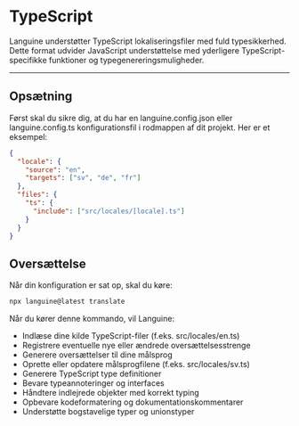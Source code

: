 # TypeScript

Languine understøtter TypeScript lokaliseringsfiler med fuld typesikkerhed. Dette format udvider JavaScript understøttelse med yderligere TypeScript-specifikke funktioner og typegenereringsmuligheder.

---

## Opsætning

Først skal du sikre dig, at du har en languine.config.json eller languine.config.ts konfigurationsfil i rodmappen af dit projekt. Her er et eksempel:

```json
{
  "locale": {
    "source": "en",
    "targets": ["sv", "de", "fr"]
  },
  "files": {
    "ts": {
      "include": ["src/locales/[locale].ts"]
    }
  }
}
```

## Oversættelse

Når din konfiguration er sat op, skal du køre:

```bash
npx languine@latest translate
```

Når du kører denne kommando, vil Languine:

- Indlæse dine kilde TypeScript-filer (f.eks. src/locales/en.ts)
- Registrere eventuelle nye eller ændrede oversættelsesstrenge
- Generere oversættelser til dine målsprog
- Oprette eller opdatere målsprogfilene (f.eks. src/locales/sv.ts)
- Generere TypeScript type definitioner
- Bevare typeannoteringer og interfaces
- Håndtere indlejrede objekter med korrekt typing
- Opbevare kodeformatering og dokumentationskommentarer
- Understøtte bogstavelige typer og unionstyper
